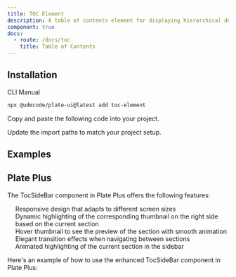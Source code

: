 ```yaml
---
title: TOC Element
description: A table of contents element for displaying hierarchical document structure.
component: true
docs:
  - route: /docs/toc
    title: Table of Contents
---
```


## Installation

<Tabs defaultValue="cli">

<TabsList>
<TabsTrigger value="cli">CLI</TabsTrigger>
<TabsTrigger value="manual">Manual</TabsTrigger>
</TabsList>
<TabsContent value="cli">

```bash
npx @udecode/plate-ui@latest add toc-element
```

</TabsContent>

<TabsContent value="manual">

<Steps>

<Step>

Copy and paste the following code into your project.

</Step>

<ComponentSource name="toc-element" />

<Step>

Update the import paths to match your project setup.

</Step>

</Steps>

</TabsContent>

</Tabs>

## Examples

<ComponentPreview name="playground-demo" id="toc" />

<ComponentSource name="toc-element" />

## Plate Plus
The TocSideBar component in Plate Plus offers the following features:

- Responsive design that adapts to different screen sizes
- Dynamic highlighting of the corresponding thumbnail on the right side based on the current section
- Hover thumbnail to see the preview of the section with smooth animation
- Elegant transition effects when navigating between sections
- Animated highlighting of the current section in the sidebar

Here's an example of how to use the enhanced TocSideBar component in Plate Plus:



<ComponentPreviewPro name="pro-iframe-demo"  id="pro-toc" component="toc" />
